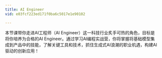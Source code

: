 ```yaml
---
title: AI Engineer
vid: e03fcf223ed171f0ba6c5017e1e90102

---
```

本节课带你走进AI工程师（AI Engineer）这一科技行业炙手可热的角色，目标是将你培养为合格的AI Engineer。通过学习AI编程实战营，你将掌握将基础模型集成到产品中的技能，了解关键工具和技术，抓住生成式AI浪潮的职业机遇，构建AI驱动的创新应用！

